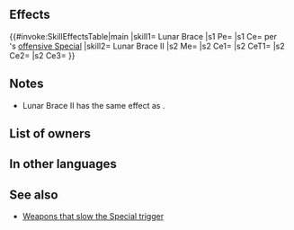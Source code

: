{{Passive
|type=B
|name=Lunar Brace
|exclusive=1
|1name=Lunar Brace
|1tagid=SID_月の腕輪
|properties1=random_owner
|1effect=Slows Special trigger (cooldown count+1).<br>Deals damage = 50% of foe's Def when Special triggers.
|1cooldown=1
|1cost=300
|1required=-
|1next=-
|2name=Lunar Brace II
|2tagid=SID_月の腕輪・承
|2cost=300
|properties2=
|2effect=Enables【Canto (２)】.<br><br>Neutralizes effects that guarantee foe's follow-up attacks and effects that prevent unit's follow-up attacks during combat. Deals damage = 15% of foe's Def.<br><br>【Canto (２)】<br>After an attack, Assist skill, or structure destruction, unit can move ２ space(s).<br><br>(Unit moves according to movement type. Once per turn. Cannot attack or assist. Only highest value applied. Does not stack. After moving, if a skill that grants another action would be triggered (like with Galeforce), Canto will trigger after the granted action. Unit's base movement has no effect on movement granted. Cannot warp (using skills like Wings of Mercy) a distance greater than unit would be able to move with normal Canto movement.)
|canUseWeapon={{WeaponList|All}}
|canUseMove={{MoveList|All}}
|properties=random_owner
}}
==Effects==
{{#invoke:SkillEffectsTable|main
|skill1={{Si|Lunar Brace}} Lunar Brace
|s1 Pe={{Eft|Slow Special}}
|s1 Ce={{Eft|Damage Boost|50% {{Tgt|Foe}}'s Def}} per<br>{{Tgt|Unit}}'s [[offensive Special]]
|skill2={{Si|Lunar Brace II}} Lunar Brace II
|s2 Me={{Eft|Canto|2}}
|s2 Ce1={{Eft|Neutralize GFU}}
|s2 CeT1={{Tgt|Foe}}
|s2 Ce2={{Eft|Neutralize PFU}}
|s2 Ce3={{Eft|Damage Boost|15% of {{Tgt|Foe}}'s Def}}
}}
==Notes==
{{DamageBoost}}
* Lunar Brace II has the same effect as {{St|Null Follow-Up 3}}.
{{Canto|2|name=Lunar Brace II}}
{{Follow-up effect neutralization|name=Lunar Brace II}}
==List of owners==
{{Skill Hero List}}
==In other languages==
{{OtherLanguages
|japanese=月の腕輪
|german=Luna-Band
|spanishEU=Brazalete lunar
|spanishLA=Brazalete lunar
|french=Bracelet lunaire
|italian=Bracciale lunare
|chineseTW=月亮手鐲
|portuguese=Bracelete lunar
}}
==See also==
{{See also skills|cond=(Description LIKE '%deals damage =%of foe_s Def%' AND Description NOT LIKE '%deals damage % lower of foe_s Def or Res%') AND Exclusive='1'}}
* [[:Category:Weapons that slow the Special trigger|Weapons that slow the Special trigger]]
{{Passives Navbox|B}}